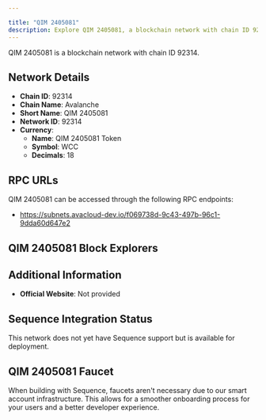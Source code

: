 ```yaml
---

title: "QIM 2405081"
description: Explore QIM 2405081, a blockchain network with chain ID 92314. Learn about its native currency, QIM 2405081 Token, and how to interact with the network.
---
```




QIM 2405081 is a blockchain network with chain ID 92314.

## Network Details

- **Chain ID**: 92314
- **Chain Name**: Avalanche
- **Short Name**: QIM 2405081
- **Network ID**: 92314
- **Currency**: 
  - **Name**: QIM 2405081 Token
  - **Symbol**: WCC
  - **Decimals**: 18

## RPC URLs

QIM 2405081 can be accessed through the following RPC endpoints:

- https://subnets.avacloud-dev.io/f069738d-9c43-497b-96c1-9dda60d647e2

## QIM 2405081 Block Explorers



## Additional Information

- **Official Website**: Not provided

## Sequence Integration Status

This network does not yet have Sequence support but is available for deployment.

## QIM 2405081 Faucet

When building with Sequence, faucets aren't necessary due to our smart account infrastructure. This allows for a smoother onboarding process for your users and a better developer experience.
